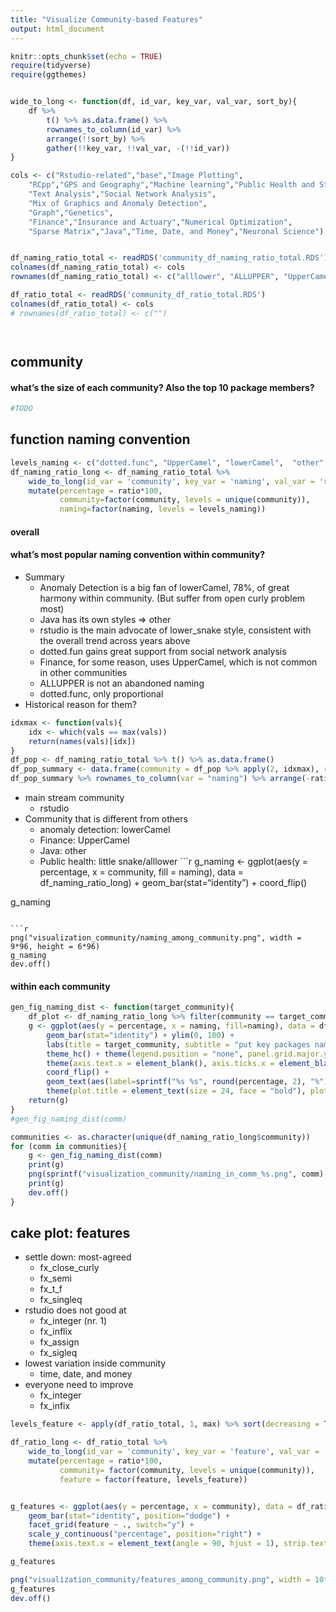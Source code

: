 ```yaml
---
title: "Visualize Community-based Features"
output: html_document
---
```


```r
knitr::opts_chunk$set(echo = TRUE)
require(tidyverse)
require(ggthemes)


wide_to_long <- function(df, id_var, key_var, val_var, sort_by){
    df %>% 
        t() %>% as.data.frame() %>% 
        rownames_to_column(id_var) %>% 
        arrange(!!sort_by) %>% 
        gather(!!key_var, !!val_var, -(!!id_var)) 
}

cols <- c("Rstudio-related","base","Image Plotting",
    "RCpp","GPS and Geography","Machine learning","Public Health and Statistics",
    "Text Analysis","Social Network Analysis",
    "Mix of Graphics and Anomaly Detection",
    "Graph","Genetics",
    "Finance","Insurance and Actuary","Numerical Optimization",
    "Sparse Matrix","Java","Time, Date, and Money","Neuronal Science")


df_naming_ratio_total <- readRDS('community_df_naming_ratio_total.RDS')
colnames(df_naming_ratio_total) <- cols
rownames(df_naming_ratio_total) <- c("alllower", "ALLUPPER", "UpperCamel", "lowerCamel", "lower_snack", "dotted.func", "other")

df_ratio_total <- readRDS('community_df_ratio_total.RDS')
colnames(df_ratio_total) <- cols
# rownames(df_ratio_total) <- c("")




```

## community

#### what's the size of each community? Also the top 10 package members?
```r
#TODO
```


## function naming convention
```r
levels_naming <- c("dotted.func", "UpperCamel", "lowerCamel",  "other", "ALLUPPER", "alllower", "lower_snack")
df_naming_ratio_long <- df_naming_ratio_total %>% 
    wide_to_long(id_var = 'community', key_var = 'naming', val_var = 'ratio', sort_by = quo(lower_snack)) %>% 
    mutate(percentage = ratio*100, 
           community=factor(community, levels = unique(community)),
           naming=factor(naming, levels = levels_naming)) 
```

#### overall

#### what's most popular naming convention within community?

- Summary
    - Anomaly Detection is a big fan of lowerCamel, 78%, of great harmony within community. (But suffer from open curly problem most)
    - Java has its own styles => other
    - rstudio is the main advocate of lower_snake style, consistent with the overall trend across years above
    - dotted.fun gains great support from social network analysis
    - Finance, for some reason, uses UpperCamel, which is not common in other communities
    - ALLUPPER is not an abandoned naming
    - dotted.func, only proportional

- Historical reason for them?

```r
idxmax <- function(vals){
    idx <- which(vals == max(vals))
    return(names(vals)[idx])
}
df_pop <- df_naming_ratio_total %>% t() %>% as.data.frame()
df_pop_summary <- data.frame(community = df_pop %>% apply(2, idxmax), ratio = df_pop %>% apply(2, max)) 
df_pop_summary %>% rownames_to_column(var = "naming") %>% arrange(-ratio) %>% select(community, naming, ratio)

```

- main stream community
    - rstudio
- Community that is different from others
    - anomaly detection: lowerCamel
    - Finance: UpperCamel
    - Java: other
    - Public health: little snake/alllower
```r
g_naming <- ggplot(aes(y = percentage, x = community, fill = naming), data = df_naming_ratio_long) + 
    geom_bar(stat="identity") + 
    coord_flip() 

g_naming
```

```r
png("visualization_community/naming_among_community.png", width = 9*96, height = 6*96)
g_naming
dev.off()
```

#### within each community
```r
gen_fig_naming_dist <- function(target_community){
    df_plot <- df_naming_ratio_long %>% filter(community == target_community)
    g <- ggplot(aes(y = percentage, x = naming, fill=naming), data = df_plot) + 
        geom_bar(stat="identity") + ylim(0, 100) +         
        labs(title = target_community, subtitle = "put key packages names here", x = "", y = "") + 
        theme_hc() + theme(legend.position = "none", panel.grid.major.y = element_blank()) +
        theme(axis.text.x = element_blank(), axis.ticks.x = element_blank()) + 
        coord_flip() +
        geom_text(aes(label=sprintf("%s %s", round(percentage, 2), "%")), position = position_dodge(width=0.9), hjust = -0.25) + 
        theme(plot.title = element_text(size = 24, face = "bold"), plot.subtitle =  element_text(size = 10), axis.text = element_text(size=24), text = element_text(size = 24))
    return(g)
}
#gen_fig_naming_dist(comm)

communities <- as.character(unique(df_naming_ratio_long$community))
for (comm in communities){
    g <- gen_fig_naming_dist(comm)
    print(g)
    png(sprintf("visualization_community/naming_in_comm_%s.png", comm), width = 4*96, height = 4*96)
    print(g)
    dev.off()
}

```






## cake plot: features 
- settle down: most-agreed
    - fx_close_curly
    - fx_semi
    - fx_t_f
    - fx_singleq
    
- rstudio does not good at
    - fx_integer (nr. 1)
    - fx_inflix
    - fx_assign
    - fx_sigleq
    
- lowest variation inside community
    - time, date, and money
    
- everyone need to improve
    - fx_integer
    - fx_infix

```r
levels_feature <- apply(df_ratio_total, 1, max) %>% sort(decreasing = TRUE) %>% names()

df_ratio_long <- df_ratio_total %>% 
    wide_to_long(id_var = 'community', key_var = 'feature', val_var = 'ratio', sort_by = quo(fx_opencurly)) %>% 
    mutate(percentage = ratio*100, 
           community= factor(community, levels = unique(community)),
           feature = factor(feature, levels_feature)) 


g_features <- ggplot(aes(y = percentage, x = community), data = df_ratio_long) + 
    geom_bar(stat="identity", position="dodge") +
    facet_grid(feature ~ ., switch="y") + 
    scale_y_continuous("percentage", position="right") +
    theme(axis.text.x = element_text(angle = 90, hjust = 1), strip.text.y=element_text(angle=180))

g_features
```

```r
png("visualization_community/features_among_community.png", width = 10*96, height = 16*96)
g_features
dev.off()
```
